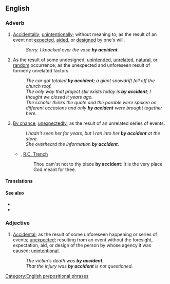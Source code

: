 ==English==

===Adverb===
{{en-adv}}

# [[accidentally|Accidentally]]; [[unintentionally]]; without meaning to; as the result of an event not [[expect]]ed, [[aid]]ed, or [[designed]] by one's will.
#: ''Sorry. I knocked over the vase '''by accident'''.''
# As the result of some undesigned, [[unintended]], [[unrelated]], [[natural]], or [[random]] occurrence; as the unexpected and unforeseen result of formerly unrelated factors.
#: ''The car got totaled '''by accident'''; a giant snowdrift fell off the church roof.''
#: ''The only way that project still exists today is '''by accident'''; I thought we closed it years ago.''
#: ''The scholar thinks the quote and the parable were spoken on different occasions and only '''by accident''' were brought together here.''
# [[by chance|By chance]]; [[unexpectedly]]; as the result of an unrelated series of events.
#: ''I hadn't seen her for years, but I ran into her '''by accident''' at the store.''
#: ''She overheard the information '''by accident'''.''
#* {{rfdate|}}, [[w:Richard Chenevix Trench|R.C. Trench]]
#*: Thou cam'st not to thy place '''by accident''': It is the very place God meant for thee.

====Translations====
{{trans-see|accidentally}}

====See also====
* {{l|en|on accident}}
* {{l|en|on purpose}}

===Adjective===
{{en-adj}}

# [[accidental|Accidental]]; as the result of some unforeseen happening or series of events; [[unexpected]]; resulting from an event without the foresight, expectation, aid, or design of the person by whose agency it was caused; [[unintentional]].
#: ''The victim's death was '''by accident'''.''
#: ''That the injury was '''by accident''' is not questioned.''

[[Category:English prepositional phrases]]